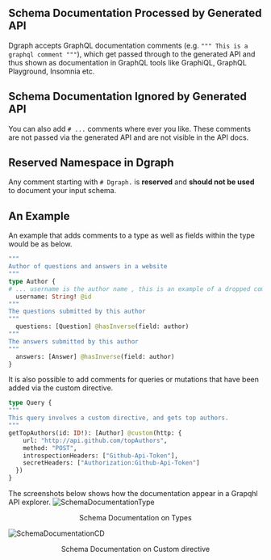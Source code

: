 ## Schema Documentation Processed  by Generated API
Dgraph accepts GraphQL documentation comments (e.g. `""" This is a graphql comment """`), which get passed through to the generated API and thus shown as documentation in GraphQL tools like GraphiQL, GraphQL Playground, Insomnia etc.

## Schema Documentation Ignored by Generated API
You can also add `# ...` comments where ever you like.  These comments are not passed via the generated API and are not visible in the API docs.

## Reserved Namespace in Dgraph
Any comment starting with `# Dgraph.` is **reserved** and **should not be used** to document your input schema.

## An Example
An example that adds comments to a type as well as fields within the type would be as below.

```graphql
"""
Author of questions and answers in a website
"""
type Author {
# ... username is the author name , this is an example of a dropped comment
  username: String! @id
"""
The questions submitted by this author
"""
  questions: [Question] @hasInverse(field: author)
"""
The answers submitted by this author
"""
  answers: [Answer] @hasInverse(field: author)
}
```

It is also possible to add comments for queries or mutations that have been added via the custom directive.
```graphql
type Query {
"""
This query involves a custom directive, and gets top authors.
"""
getTopAuthors(id: ID!): [Author] @custom(http: {
    url: "http://api.github.com/topAuthors",
    method: "POST",
    introspectionHeaders: ["Github-Api-Token"],
    secretHeaders: ["Authorization:Github-Api-Token"]
  })
}
```
The screenshots below shows how the documentation appear in a Grapqhl API explorer.
![SchemaDocumentationType](../../../images/schema-documentation/authors1.png "Schema Documentation On Types")
<p style="text-align: center;">Schema Documentation on Types</p>

![SchemaDocumentationCD](../../../images/schema-documentation/CustomDirectiveDocumentation.png "Schema Documentation On Custom Directive")
<p style="text-align: center;">Schema Documentation on Custom directive</p>

